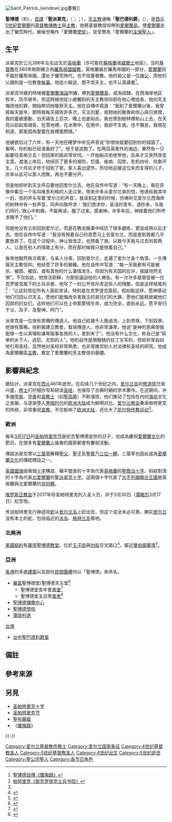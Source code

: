 {{Inappropriate tone|time=2019-07-14T18:57:38+00:00}}

{{NoteTA
|T=zh-cn:圣帕特里克
|G1=Mythology
|G2=People
|1=zh-cn:帕特里克;zh-tw:派翠克;zh-hk:柏德歷;
}}
[[File:Saint_Patrick_(window).jpg|thumb]]畫像]]

'''聖博德'''{{efn|1=[[漢化譯名|漢化譯名]]。}}（約{{bd|386年||461年|}}），[[音譯|音譯]]「'''聖派翠克'''」（{{lang-en|St. Patrick}}；{{lang-ga|Naomh Pádraig}}；{{lang-cy|Sant Patrig}}），[[天主教|天主教]]通稱「'''聖巴德利爵'''」（{{lang-la|Sanctus Patricius}}），是[[西元|西元]][[5世紀|5世紀]][[愛爾蘭|愛爾蘭]]的[[基督教|基督教]][[傳教士|傳教士]]與[[主教|主教]]，他將基督教信仰帶到[[愛爾蘭島|愛爾蘭島]]，使[[愛爾蘭|愛爾蘭]]走出了蠻荒時代，被後世稱作「愛爾蘭[[使徒|使徒]]」，並受譽為「愛爾蘭的[[主保聖人|主保聖人]]」。

== 生平 ==
派翠克於公元386年左右出生於[[英格蘭|英格蘭]]（亦可能在[[蘇格蘭|蘇格蘭]]或[[威爾士|威爾士]]地區）。当时[[基督教|基督教]]在380年剛剛被立為[[羅馬帝國|羅馬帝國]][[國教|國教]]，英格蘭屬於羅馬帝國的一部分，[[愛爾蘭|愛爾蘭]]则不屬於羅馬帝國，還处于蠻荒時代，也不信基督教。他的祖父是一位[[神父|神父]]，而他的父親則是一位教會[[執事|執事]]。他從小叛逆，既不信天主，也不认真讀書<ref name="confessio">[https://www.confessio.ie/ 聖博德自傳《懺悔錄》]</ref>。

派翠克16歲的時候被[[愛爾蘭人|愛爾蘭]][[海盜|海盜]]所擄，帶到[[愛爾蘭島|愛爾蘭島]]，成為奴隸，在西海岸地区牧羊，历尽艰辛。但這時候他從小接觸到的天主教信仰卻在他心裡成長，他向天主悔改他的罪，開始熱切地敬拜天主。他在自傳中寫道：“我到了愛爾蘭以後，我曾經每天放羊，那時我每天禱告許多次，天主的愛、我對祂的敬畏和信心與日俱增，我的靈被感動，白天禱告上百次，晚上也是如此。我也曾到樹林裡和山上去，在天亮以前起來禱告，在雪地裡，在冰寒中，在雨中，我卻不生病，也不懈怠，我現在知道，那是因為聖靈在我裡面燃燒。”

他被掳后过了六年，有一天他在睡梦中听见声音说“你很快就要回到你的祖国了。看啊，你的船已经准备好了”。他于是逃跑了。在两百英里外的海边，果然有一只船要往英格兰去！但回家的路非常坎坷。一开始船员拒绝带他，后来才又突然改变主意。渡海上岸后，他经历了更多的艰险，饥饿、疾病、囚禁，危机四伏、险象环生，几个月后才终于回到了家。家人喜出望外，热切地迎接这位失而复得的儿子，庆幸从此可以家人团聚，再也不要分开。

但是他却听到天主呼召要他回爱尔兰去，他在自传中写道：“有一天晚上，我在异像中看见一个名叫维多利格的人走过来，带来许多从爱尔兰来的信，他递给我其中一封，信的开头写着‘爱尔兰的声音’。我读到这里的时候，彷彿听见爱尔兰西海岸的树林中有一些声音，同声向我呼求：‘我们恳求你，圣洁的青年，请你来，与我们同行。’我心中刺痛，不能再读，醒了过来。感谢神，许多年后，神按着他们所呼求赐予了他们。”

但是他没有立刻回到爱尔兰，而是在教会服事中经历了很多磨练，更加成熟以后才去。他在自传中写道：“我没有按着自己的意愿马上去爱尔兰，而是直到我都几乎要放弃了。在这个过程中，神让我改正，也预备了我，以致今天我与过去判若两人，让我在别人的得救上有分，而在那时候我只是想着自己。”

後來他毅然再次离家，与亲人分离，回到爱尔兰，走遍了爱尔兰各个角落，一生傳揚天主教信仰。他经受了許多的磨難。他在自传中写道：“每一天我都有可能被杀、被围、被奴、或有其他的什么事情发生，但因为有天国的应许，我就坦然无惧”。不仅如此，他效法耶稣，为那些逼迫他的人祷告。有一次许多基督徒被一位克罗提克属下的士兵杀害，他写了一封公开信斥责这些人的残酷，信是这样结尾的<ref>[http://www.confessio.ie/etexts/epistola_english 帕特里克《致克罗提克士兵书信》]</ref>：“让这封信在所有人面前宣读，特别是在克罗提克面前。假如能这样，愿神感动他们归回认识天主，愿他们能悔改杀害我主的弟兄们的大罪，愿他们能释放被他们囚禁的妇女们，这样他们可以在上帝那里得生命，成为完全，直到永远。愿平安归于父、及子、及聖神。阿门”。

派翠克是一位很有恩賜的傳道人。他自己給幾千人施過洗，上到贵族，下到奴隶。他很有策略。他积极建立教會，栽培傳道人。他非常谦卑，他说“是神的恩典使我能够一生以真理和谦卑服事各族的人，直到末了”。他没有什么文化，称自己是“简单的乡下人、逃犯、无知的人”。他的自传是用粗糙的拉丁文写的，但却非常自如地引用圣经，显然他对圣经非常熟悉，也非常推崇别人对法律和圣经的研究。他成為愛爾蘭區[[主教|主教]]，奠定了愛爾蘭的天主教信仰基礎。

== 影響與紀念 ==

{{main|聖巴德利爵主教座堂}}

据估计，派翠克在[[西元|西元]]461年逝世。在后续几个世纪之内，[[爱尔兰岛|爱尔兰岛]]的[[修道院|修道院]]日渐兴盛，[[修士|修士]]们仔细抄写和研读[[圣经|圣经]]，也保存了古典时期的学术著作。在这期间，许多[[神学家|神学家]]、[[学者|学者]]和[[宣教士|宣教士]]（如[[聖高隆|聖高隆]]）不断涌现，他们推动了包括{{le|島嶼藝術|Insular art|}}在内的[[海岛|海岛]]文化之发展，与逐渐堕入[[欧洲黑暗时代|黑暗时代]]的[[欧洲大陆|欧洲大陆]]成为鲜明对比。[[爱尔兰教会|爱尔兰教会]]秉承帕特里克的传统，非常重视[[宣教|宣教]]，不仅影响了[[欧洲大陆|欧洲大陆]]，还壮大了[[凯尔特传教运动|凯尔特传教运动]]<ref name="confessio"/>。
=== 歐洲 ===
每年[[3月17日|3月17日]]的[[圣帕特里克节|圣帕特里克节]]是纪念聖博德逝世的日子，也成為慶祝[[愛爾蘭文化|愛爾蘭文化]]的節日。在很多有[[愛爾蘭人|愛爾蘭人]]後裔的國家都會有慶祝活動。

傳說派翠克曾以[[三葉草|三葉草]]解釋[[聖父|聖父]]、[[聖子|聖子]]及[[聖靈|聖靈]]乃[[三位一體|三位一體]]，三葉草也因此成為[[愛爾蘭文化|愛爾蘭文化]]的傳統標誌之一。

[[英國國旗|英國國旗]]由兩個[[十字|十字]]構成，橫平豎直的十字為代表[[英格蘭|英格蘭]]的[[聖喬治十字|聖喬治十字]]，斜紋對頂的十字為代表[[北愛爾蘭|北愛爾蘭]]的[[聖派翠克十字|聖派翠克十字]]。這兩個十字代表了[[大不列顛聯合王國|大不列顛聯合王國]]是英格蘭與北愛爾蘭的[[共同體|共同體]]。

[[俄罗斯正教会|俄罗斯正教会]]于2017年将圣帕特里克列入圣人历，并于3月30日（[[儒略历|儒略历]]3月17日）纪念他。

传说帕特里克行神迹将[[蛇|蛇]]从[[爱尔兰岛|爱尔兰岛]]上赶出去，但这个说法未必可靠，确实[[爱尔兰|爱尔兰]]没有本土的蛇，包括临近的[[冰岛|冰岛]]、[[格林兰岛|格林兰岛]]等地。
=== 北美洲 ===
[[美國|美國]][[紐約|紐約]]有[[老圣巴德利爵主教座堂|華埠聖博德教堂]]，位於[[王子街車站_(BMT百老匯線)|王子街]]與[[勿街|勿街]]交叉路口<ref>{{cite web|url=http://std.stheadline.com/daily/news-content.php?id=1581444&target=2 |title=華埠聖博德教堂 復活節大彌撒|date=2017年4月14日|publisher=[[星島日報|星島日報]]|language=zh-hk|accessdate=2018年8月16日}}</ref>，鄰近[[曼哈頓華埠|曼哈頓華埠]]<ref>{{cite web|url=https://www.worldjournal.com/5366268 |title=大紐約首座「中華聖母像」 落戶聖博德天主堂|date=2018年1月7日|publisher=[[北美世界日报|世界日報]]|language=zh-hant|accessdate=2018年8月16日}}</ref>。

=== 亞洲 ===
[[香港|香港]]的多處[[建築|建築]]以及部份[[社会团体|民間團體]]均以「聖博德」來命名。
* [[樂富|樂富]]聖博德堂/聖博德天主堂<ref>{{URL|https://stpatrick.catholic.org.hk/}}</ref>
** 聖博德堂青年會[[善會|善會]]<ref>{{URL|https://www.facebook.com/stpatricksparishyouth/}}</ref>
** 聖博德堂主日學[[善會|善會]]<ref>{{URL|https://www.facebook.com/stpatrickss/}}</ref>
* [[聖博德彌撒中心|聖博德彌撒中心]]
* [[聖博德學校|聖博德學校]]
* [[蒲崗村道|蒲崗村道]]{{tsl|zh-yue|聖博德天主教小學|聖博德天主教小學|}}

[[台灣|台灣]]
* [[台中|台中]][https://www.catholic-tc.org.tw/masstimedetail.php?No=243 聖巴德利爵堂]

== 備註 ==
{{notelist}}

== 參考來源 ==
{{Reflist}}

== 另見 ==
{{Portal box|基督教|天主教|古罗马|爱尔兰|人物}}
* [[圣帕特里克十字|圣帕特里克十字]]
* [[圣帕特里克节|圣帕特里克节]]
* [[聖布麗姬|聖布麗姬]]
* 《[[懺悔錄|懺悔錄]]》

{{-}}
{{Authority control}}

{{DEFAULTSORT:Patrick}}
[[Category:爱尔兰基督教传教士|Category:爱尔兰基督教传教士]]
[[Category:爱尔兰国家象征|Category:爱尔兰国家象征]]
[[Category:4世纪基督教圣人|Category:4世纪基督教圣人]]
[[Category:5世纪基督教圣人|Category:5世纪基督教圣人]]
[[Category:4世纪出生|Category:4世纪出生]]
[[Category:5世纪逝世|Category:5世纪逝世]]
[[Category:聖公宗聖人|Category:聖公宗聖人]]
[[Category:各节日角色|Category:各节日角色]]